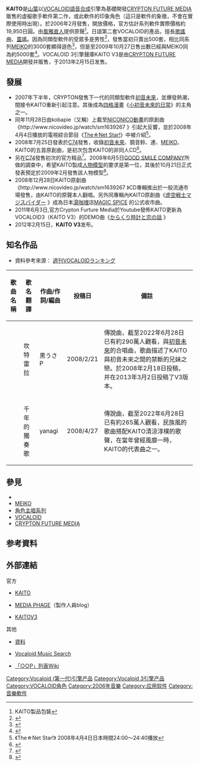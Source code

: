 {{Other uses}}
{{prose|time=2019-09-21T23:18:13+00:00}}
{{Infobox Software
|name = KAITO
|logo = [[File:Vocaloid_kaito_logo.png|250px]]
|screenshot = [[File:KAITO_V3.png|250px]]
|caption = KAITO V3軟體人物形象
|author = [[山葉_(公司)|山葉]]
|developer = '''KAITO'''：[[山葉_(公司)|山葉]]<br />'''KAITO V3'''：[[CRYPTON_FUTURE_MEDIA|CRYPTON FUTURE MEDIA]]
|released = {{Start date and years ago|2006|2|17}}
|latest release version = VOCALOID3
|latest release date ={{Start date and years ago|2013|2|15}} 
|latest preview version = 
|latest preview date = 
|code = CRV2
|operating system = [[Microsoft_Windows|Microsoft Windows]]<br />[[OS_X|OS X]]
|engine = '''KAITO'''：[[VOCALOID#VOCALOID|Vocaloid 1]]<br />'''KAITO V3：'''[[VOCALOID#VOCALOID_3|Vocaloid 3]]
|language = [[日語|日語]]<br />[[英語|英語]]
|genre = [[語音合成|語音合成]]<br />{{tsl|en|Computer music|電腦音樂}}<br />聲樂合成器（歌聲合成）
|license = [[专有软件|专有软件]]
|website = [http://www.crypton.co.jp/mp/pages/prod/vocaloid/kaitov3.jsp KAITO V3]
|platform=PC
}}

'''KAITO'''是[[山葉_(公司)|山葉]]以[[VOCALOID|VOCALOID]][[語音合成|語音合成]]引擎為基礎開發[[CRYPTON_FUTURE_MEDIA|CRYPTON FUTURE MEDIA]]販售的虛擬歌手軟件第二作，或此軟件的印象角色（這只是軟件的象徵，不會在實際使用時出現）。於2006年2月發售，開放價格，官方估計系列軟件實際價格約19,950日圓。由[[風雅直人|風雅直人]]提供原聲<ref>KAITO製品包裝</ref>。日語第二套VOCALOID的產品，擅長[[歌謠曲|歌謠曲]]、[[童謠|童謠]]。因為同類型軟件的受眾多是男性<ref>{{cite web|url= http://internet.watch.impress.co.jp/cda/president/2008/05/12/19477.html|title= 想成為一個支援創作者的創作者 CRYPTON FUTURE MEDIA社長 伊藤博之氏（前編）|accessdate= 2008年5月14日|author= |date= 2008年5月12日|publisher= Impress Watch|language= ja|archive-date= 2020年11月13日|archive-url= https://web.archive.org/web/20201113042103/https://internet.watch.impress.co.jp/cda/president/2008/05/12/19477.html|dead-url= no}}</ref>，發售當初只賣出500套，相比同系列[[Meiko_(软件)|MEIKO]]的3000套顯得遜色<ref>{{cite web|url= http://www.itmedia.co.jp/news/articles/0802/22/news013.html|title= 訪問CRYPTON FUTURE MEDIA（2）：直至「初音未來」製作前|accessdate= 2008年2月23日|author= |date= 2008年2月22日|publisher= ITmedia|language= ja|archive-date= 2008年2月25日|archive-url= https://web.archive.org/web/20080225130749/http://www.itmedia.co.jp/news/articles/0802/22/news013.html|dead-url= no}}</ref>，但是至2009年10月27日售出數已經與MEIKO同為約5000套<ref>{{cite web|url= http://keeper.blog51.fc2.com/blog-entry-48.html|script-title= ja:公開講座聴いてきた|title_zh= |accessdate= 2009年10月29日|author= 高守 佳奈|date= 2009年10月27日|publisher= |language= ja|archive-date= 2013年1月11日|archive-url= https://web.archive.org/web/20130111153332/http://keeper.blog51.fc2.com/blog-entry-48.html|dead-url= no}}</ref>。VOCALOID 3引擎聲庫KAITO V3是由[[CRYPTON_FUTURE_MEDIA|CRYPTON FUTURE MEDIA]]開發并販售，于2013年2月15日发售。

== 發展 ==
* 2007年下半年，CRYPTON發售下一代的同類型軟件[[初音未來|初音未來]]，並爆發熱潮，間接令KAITO重新引起注意。其後成為[[四格漫畫|四格漫畫]]《[[小初音未來的日常|小初音未來的日常]]》的主角之一。
* 同年11月28日由kobapie（又稱{{lang|ja|シンP}}）上載至[[NICONICO動畫|NICONICO動畫]]的原創曲《http://www.nicovideo.jp/watch/sm1639267 {{Wayback|url=http://www.nicovideo.jp/watch/sm1639267 |date=20201215162908 }}》引起大反響，並於2008年4月4日播放的電視綜合節目《[[The☆Net_Star!|The☆Net Star!]]》中被介紹<ref>《The☆Net Star!》 2008年4月4日日本時間24:00～24:40播放</ref>。
* 2008年7月25日發表於[[Comic_Market|C74]]發售{{nihongo|混合吧☆天然聲音feat.初音未來 1st Anniversary♪|まぜてよ★生ボイスfeat.初音ミク 1st Anniversary♪}}，收錄[[初音未來|初音未來]]、鏡音鈴、連、[[Meiko_(软件)|MEIKO]]、KAITO的五首原創曲，是初次包含KAITO的非同人CD<ref>{{cite web|url= http://blog.piapro.jp/2008/07/post-83.html|script-title= ja:コミケ出展決定のお知らせ|title_zh= 決定出展Comike的通知|accessdate= 2008年7月28日|author= {{lang|ja|クリ☆ケン}}|date= 2008年7月25日|publisher= PIAPRO|language= ja|archive-date= 2008年7月27日|archive-url= https://web.archive.org/web/20080727172755/http://blog.piapro.jp/2008/07/post-83.html|dead-url= no}}</ref>。
* 另在[[Comic_Market|C74]]發售初次的官方精品<ref>{{cite web|url= http://news.dengeki.com/elem/000/000/099/99106/|script-title= ja:GSC、コミケでボーカロイドや「Fate/Zero」のグッズを販売！|title_zh= GSC，於Comike發售VOCALOID、「Fate/Zero」等精品！|accessdate= 2008年8月18日|author= |date= 2008年8月13日|publisher= 電擊Online|language= ja|archive-date= 2009年1月22日|archive-url= https://web.archive.org/web/20090122035928/http://news.dengeki.com/elem/000/000/099/99106/|dead-url= no}}</ref>。2008年6月5日[[GOOD_SMILE_COMPANY|GOOD SMILE COMPANY]]所做的調查中，希望KAITO製成{{nihongo|[[NENDOROID|NENDOROID]]|ねんどろいど}}[[人物模型|人物模型]]的要求是第一位，其後於10月21日正式發表預定於2009年2月發售該人物模型<ref>{{cite web|url= http://ameblo.jp/gsc-mikatan/entry-10153893846.html|script-title= ja:ご要望をくださった方おめでとうございます！「ねんどろいど KAITO」の商品化が大決定なんだお！|accessdate= 2008年10月25日|author= |date= 2008年10月21日|publisher= GOOD SMILE COMPANY|language= ja|archive-date= 2021年1月13日|archive-url= https://web.archive.org/web/20210113215632/https://ameblo.jp/gsc-mikatan/entry-10153893846.html|dead-url= no}}</ref>。
* 2008年12月28日KAITO原創曲《http://www.nicovideo.jp/watch/sm1639267 {{Wayback|url=http://www.nicovideo.jp/watch/sm1639267 |date=20201215162908 }}》CD專輯推出於一般流通市場發售，由KAITO的原聲{{lang|ja|[[風雅なおと|風雅なおと]]}}本人翻唱。另外同專輯內KAITO原創曲《[http://www.nicovideo.jp/watch/sm3610516 虚空戦士マジスパイダー] {{Wayback|url=http://www.nicovideo.jp/watch/sm3610516 |date=20201210120445 }}》成為日本[[湯咖哩|湯咖哩]]店[http://www.magicspice.net/ MAGIC SPICE] {{Wayback|url=http://www.magicspice.net/ |date=20210126145955 }}的公式收市曲。
* 2011年6月3日,官方Crypton Furture Media於Youtube發佈KAITO更新為VOCALOID3（KAITO V3）的DEMO曲《[http://www.youtube.com/watch?v=etdsxkcd__U からくり時計と恋の話] {{Wayback|url=http://www.youtube.com/watch?v=etdsxkcd__U |date=20201207070240 }}》
* 2012年2月15日，'''KAITO V3'''发布。

== 知名作品 ==
* 資料參考來源： [https://web.archive.org/web/20101123054148/http://www.geocities.jp/vocaran_link/ 週刊VOCALOIDランキング]
{| class="wikitable sortable"
|-
! 歌曲名稱 !! 歌名翻譯 !! 作曲/作詞/編曲 !! 投稿日 !! 備註
|-
| {{Lang|ja|[https://www.nicovideo.jp/watch/sm2393562 カンタレラ（第二版）] }}     
| 坎特雷拉
| 黒うさP
| 2008/2/21
| 傳說曲，截至2022年6月28日已有約290萬人觀看，與[[初音未來|初音未來]]的合唱曲，歌曲描述了KAITO與初音未來之間的禁斷的兄妹之戀。{{Lang|ja|[https://www.nicovideo.jp/watch/sm2366125 最初版本] }}於2008年2月18日投稿，并在2013年3月2日投稿了V3版本{{Lang|ja|[https://www.nicovideo.jp/watch/sm20224929  カンタレラ ～grace edition～] }}。
|-
| {{Lang|ja|[https://www.nicovideo.jp/watch/sm3122624 千年の独奏歌] }}     
| 千年的獨奏歌
| yanagi
| 2008/4/27
| 傳說曲，截至2022年6月28日已有約265萬人觀看，民族風的歌曲搭配KAITO清涼淳樸的歌聲，在當年曾經風靡一時，KAITO的代表曲之一。
|}

== 參見 ==
* {{lang|ja|[[風雅なおと|風雅なおと]]}}
* [[Meiko_(软件)|MEIKO]]
* [[角色主唱系列|角色主唱系列]]
* [[VOCALOID|VOCALOID]]
* [[CRYPTON_FUTURE_MEDIA|CRYPTON FUTURE MEDIA]]

== 参考資料 ==
<div class="references-small">
<references />
</div>

== 外部連結 ==
;官方
* {{Ja icon}}[http://www.crypton.co.jp/mp/do/prod?id=27720 KAITO]{{Wayback|url=http://www.crypton.co.jp/mp/do/prod?id=27720 |date=20120615143730 }}
* {{Ja icon}}[https://web.archive.org/web/20071226012725/http://blog.crypton.co.jp/ MEDIA PHAGE]（製作人員blog）
* {{Ja icon}}[https://web.archive.org/web/20130104061446/http://www.crypton.co.jp/mp/pages/prod/vocaloid3/kaitov3.jsp KAITOV3]
;其他
* {{Ja icon}}[https://web.archive.org/web/20050904125301/http://www.white.cx/~lam/naoto.html {{lang|ja|風雅なおと}}資料]
* {{Ja icon}}[http://bokasachi.natsu.gs/index.html Vocaloid Music Search] {{Wayback|url=http://bokasachi.natsu.gs/index.html |date=20190709213854 }}
* {{Ja icon}}[http://wikiwiki.jp/oop/ 「○○P」列表Wiki] {{Wayback|url=http://wikiwiki.jp/oop/ |date=20080124182816 }}

{{Gallery
|title =
|footer =
|width = 170
|height = 160
|lines = 2
|align = center
|File:KAITO.png|KAITO人物形象，由隆川崎繪製
|File:KAITO V3.png|KAITO V3人物形象，由iXima繪製
}}

{{Vocaloid|Vocaloid 1}}
[[Category:Vocaloid_(第一代)引擎产品|Category:Vocaloid (第一代)引擎产品]]
[[Category:Vocaloid_3引擎产品|Category:Vocaloid 3引擎产品]]
[[Category:VOCALOID角色|Category:VOCALOID角色]]
[[Category:2006年音樂|Category:2006年音樂]]
[[Category:应用软件|Category:应用软件]]
[[Category:音樂軟件|Category:音樂軟件]]